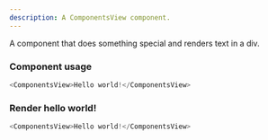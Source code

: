 ```yaml
---
description: A ComponentsView component.
---
```



A component that does something special and renders text in a div.

### Component usage
```js
<ComponentsView>Hello world!</ComponentsView>
```

### Render hello world!

```js live
<ComponentsView>Hello world!</ComponentsView>
```
